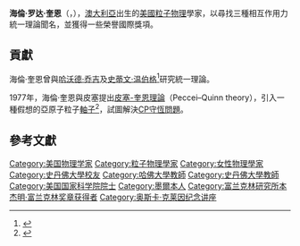 {{Infobox scientist
| name        = 海倫·奎恩<br />Helen Quinn
| image       = HelenQuinn1.JPG
| alt         = 
| caption     = 海倫·奎恩
| birth_name  = 
| birth_date  = {{Birth date and age|1943|05|19}}
| birth_place = {{AUS}}[[墨爾本|墨爾本]]
| death_date  = <!-- {{Death date and age|YYYY|MM|DD|YYYY|MM|DD}} or {{Death-date and age|Month DD, YYYY|Month DD, YYYY}} (death date then birth date) -->
| death_place = 
| nationality = {{USA}}
| other_names = 
| alma_mater  = [[史丹佛大學|史丹佛大學]], Ph.D., 1967
| field  = [[粒子物理|粒子物理]]
| workplaces    = [[哈佛大學|哈佛大學]], [[SLAC國家加速器實驗室|SLAC國家加速器實驗室]]
| known_for   = 
| doctoral_advisor = [[詹姆斯·比约肯|詹姆斯·比约肯]]
<!-- | boards      =  Board on Science Education of the National Research Council (of NAS) -->
}}

'''海倫·罗达·奎恩'''（{{lang-en|'''Helen Rhoda Quinn'''}}，{{bd|1943年|5月19日|||}}），[[澳大利亞|澳大利亞]]出生的[[美國|美國]][[粒子物理|粒子物理]]學家，以尋找三種相互作用力統一理論聞名，並獲得一些榮譽國際獎項。

==貢獻==
海倫·奎恩曾與[[哈沃德·乔吉|哈沃德·乔吉]]及[[史蒂文·温伯格|史蒂文·温伯格]]<ref>{{cite journal |first=H. |last=Georgi |first2=H.R. |last2=Quinn |first3=S. |last3=Weinberg |title=Hierarchy of interactions in Unified Gauge Theories |journal=Physical Review Letters |volume=33 |issue=7 |pages=451–4 |year=1974 |doi=10.1103/PhysRevLett.33.451 |url=http://link.aps.org/doi/10.1103/PhysRevLett.33.451|bibcode = 1974PhRvL..33..451G }}</ref>研究統一理論。

1977年，海倫·奎恩與皮塞提出[[皮塞-奎恩理論|皮塞-奎恩理論]]（Peccei–Quinn theory），引入一種假想的亞原子粒子[[軸子|軸子]]<ref>{{cite journal |author1link=Roberto Peccei |first=R.D. |last=Peccei |first2=H.R. |last2=Quinn |title=CP conservation in the presence of pseudoparticles |journal=Physical Review Letters |volume=38 |issue=25 |pages=1440–3 |year=1977 |doi=10.1103/PhysRevLett.38.1440 |bibcode=1977PhRvL..38.1440P |url=}}</ref>，試圖解決[[CP守恆問題|CP守恆問題]]。

==參考文獻==
{{reflist}}

{{美国物理学会会长}}
{{ICTP狄拉克奖章获得者}}
{{奥斯卡·克莱因纪念讲座}}
{{富兰克林研究所本杰明·富兰克林奖章获得者}}

{{Authority control}}
{{DEFAULTSORT:Quinn, Helen}}
[[Category:美国物理学家|Category:美国物理学家]]
[[Category:粒子物理學家|Category:粒子物理學家]]
[[Category:女性物理學家|Category:女性物理學家]]
[[Category:史丹佛大學校友|Category:史丹佛大學校友]]
[[Category:哈佛大學教師|Category:哈佛大學教師]]
[[Category:史丹佛大學教師|Category:史丹佛大學教師]]
[[Category:美国国家科学院院士|Category:美国国家科学院院士]]
[[Category:墨爾本人|Category:墨爾本人]]
[[Category:富兰克林研究所本杰明·富兰克林奖章获得者|Category:富兰克林研究所本杰明·富兰克林奖章获得者]]
[[Category:奥斯卡·克莱因纪念讲座|Category:奥斯卡·克莱因纪念讲座]]